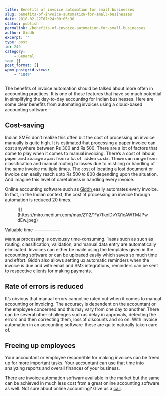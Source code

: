 ```yaml
---
title: Benefits of invoice automation for small businesses
slug: benefits-of-invoice-automation-for-small-businesses
date: 2018-02-22T07:24:00+05:30
status: publish
permalink: /benefits-of-invoice-automation-for-small-businesses
author: Giddh
excerpt: ''
type: post
id: 249
category:
    - General
tag: []
post_format: []
wpmm_postgrid_views:
    - '1049'
---
```

The benefits of invoice automation should be talked about more often in accounting practices. It is one of those features that have so much potential in simplifying the day-to-day accounting for Indian businesses. Here are some clear benefits from automating invoices using a cloud-based accounting software –

**Cost-saving**
---------------

Indian SMEs don’t realize this often but the cost of processing an invoice manually is quite high. It is estimated that processing a paper invoice can cost anywhere between Rs 300 and Rs 500. There are a lot of factors that come to play when it comes to manual invoicing. There’s a cost of labour, paper and storage apart from a lot of hidden costs. These can range from classification and manual routing to losses due to misfiling or handling of the same invoice multiple times. The cost of locating a lost document or invoice can easily reach upto Rs 500 to 800 depending upon the situation. And imagine this level of carefulness in handling every invoice.

Online accounting software such as [Giddh ](https://giddh.com/)easily automates every invoice. In fact, in the Indian context, the cost of processing an invoice through automation is reduced 20 times.

<figure class="wp-block-image size-large">![](https://miro.medium.com/max/2112/1*a7fkoiDvYQ1cAWTMJPwdEw.jpeg)</figure>Valuable time
-------------

Manual processing is obviously time-consuming. Tasks such as such as routing, classification, validation, and manual data entry are automatically eliminated. Invoices can either be made using the templates given in the accounting software or can be uploaded easily which saves so much time and effort. Giddh also allows setting up automatic reminders when the invoice is due and with email and SMS integrations, reminders can be sent to respective clients for making payments.

**Rate of errors is reduced**
-----------------------------

It’s obvious that manual errors cannot be ruled out when it comes to manual accounting or invoicing. The accuracy is dependent on the accountant or the employee concerned and this may vary from one day to another. There can be several other challenges such as delay in approvals, detecting the errors and then correcting them, loss of discounts and so on. With invoice automation in an accounting software, these are quite naturally taken care of.

Freeing up employees
--------------------

Your accountant or employee responsible for making invoices can be freed up for more important tasks. Your accountant can use that time into analyzing reports and overall finances of your business.

There are invoice automation software available in the market but the same can be achieved in much less cost from a great online accounting software as well. Not sure about online accounting? Give us a [call](https://giddh.com/).